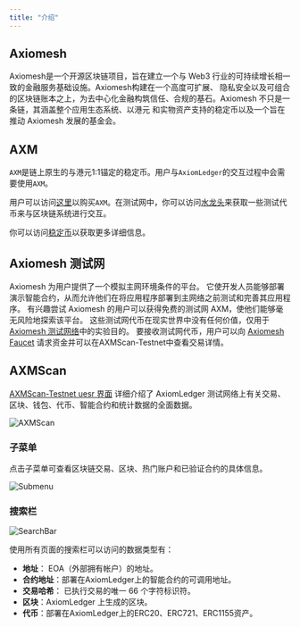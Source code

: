 ```yaml
---
title: "介绍"
---
```

## Axiomesh

Axiomesh是一个开源区块链项目，旨在建立一个与 Web3 行业的可持续增长相一致的金融服务基础设施。Axiomesh构建在一个高度可扩展、
隐私安全以及可组合的区块链账本之上，为去中心化金融构筑信任、合规的基石。Axiomesh 不只是一条链，其涵盖整个应用生态系统、以港元
和实物资产支持的稳定币以及一个旨在推动 Axiomesh 发展的基金会。

## AXM

`AXM`是链上原生的与港元1:1锚定的稳定币。用户与`AxiomLedger`的交互过程中会需要使用`AXM`。

用户可以访问[这里]()以购买`AXM`。在测试网中，你可以访问[水龙头]()来获取一些测试代币来与区块链系统进行交互。

你可以访问[稳定币](../../economics/stablecoin.zh)以获取更多详细信息。

## Axiomesh 测试网
Axiomesh 为用户提供了一个模拟主网环境条件的平台。 它使开发人员能够部署演示智能合约，从而允许他们在将应用程序部署到主网络之前测试和完善其应用程序。
有兴趣尝试 Axiomesh 的用户可以获得免费的测试网 AXM，使他们能够毫无风险地探索该平台。 这些测试网代币在现实世界中没有任何价值，仅用于[Axiomesh 测试网络]()中的实验目的。
要接收测试网代币，用户可以向 [Axiomesh Faucet]() 请求资金并可以在AXMScan-Testnet中查看交易详情。

## AXMScan

[AXMScan-Testnet uesr 界面]() 详细介绍了 AxiomLedger 测试网络上有关交易、区块、钱包、代币、智能合约和统计数据的全面数据。

![AXMScan](/images/getting-started/AXMScan.png)

### 子菜单

点击子菜单可查看区块链交易、区块、热门账户和已验证合约的具体信息。

![Submenu](/images/getting-started/Submenu.png)

### 搜索栏

![SearchBar](/images/getting-started/SearchBar.png)

使用所有页面的搜索栏可以访问的数据类型有：
- **地址**： EOA（外部拥有帐户）的地址。
- **合约地址**：部署在AxiomLedger上的智能合约的可调用地址。
- **交易哈希**： 已执行交易的唯一 66 个字符标识符。
- **区块**：AxiomLedger 上生成的区块。
- **代币**：部署在AxiomLedger上的ERC20、ERC721、ERC1155资产。